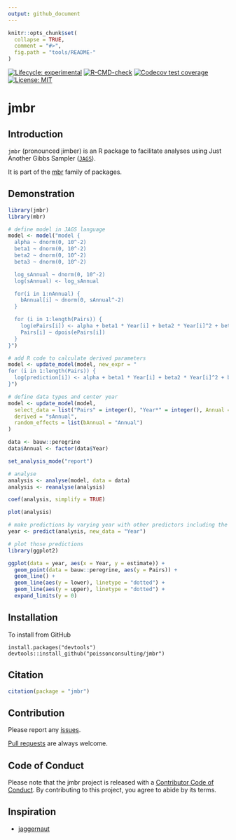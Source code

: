```yaml
---
output: github_document
---
```


<!-- README.md is generated from README.Rmd. Please edit that file -->

```r
knitr::opts_chunk$set(
  collapse = TRUE,
  comment = "#>",
  fig.path = "tools/README-"
)
```

<!-- badges: start -->
[![Lifecycle: experimental](https://img.shields.io/badge/lifecycle-experimental-orange.svg)](https://lifecycle.r-lib.org/articles/stages.html#experimental)
[![R-CMD-check](https://github.com/poissonconsulting/jmbr/actions/workflows/R-CMD-check.yaml/badge.svg)](https://github.com/poissonconsulting/jmbr/actions/workflows/R-CMD-check.yaml)
[![Codecov test coverage](https://codecov.io/gh/poissonconsulting/jmbr/branch/master/graph/badge.svg)](https://codecov.io/gh/poissonconsulting/jmbr?branch=master)
[![License: MIT](https://img.shields.io/badge/License-MIT-blue.svg)](https://opensource.org/license/mit/)
<!-- badges: end -->

# jmbr

## Introduction

`jmbr` (pronounced jimber) is an R package to facilitate analyses using Just Another Gibbs Sampler ([`JAGS`](http://mcmc-jags.sourceforge.net)).

It is part of the [mbr](https://github.com/poissonconsulting/mbr) family of packages.

## Demonstration

```r
library(jmbr)
library(mbr)
```

```r
# define model in JAGS language
model <- model("model {
  alpha ~ dnorm(0, 10^-2)
  beta1 ~ dnorm(0, 10^-2)
  beta2 ~ dnorm(0, 10^-2)
  beta3 ~ dnorm(0, 10^-2)

  log_sAnnual ~ dnorm(0, 10^-2)
  log(sAnnual) <- log_sAnnual

  for(i in 1:nAnnual) {
    bAnnual[i] ~ dnorm(0, sAnnual^-2)
  }

  for (i in 1:length(Pairs)) {
    log(ePairs[i]) <- alpha + beta1 * Year[i] + beta2 * Year[i]^2 + beta3 * Year[i]^3 + bAnnual[Annual[i]]
    Pairs[i] ~ dpois(ePairs[i])
  }
}")

# add R code to calculate derived parameters
model <- update_model(model, new_expr = "
for (i in 1:length(Pairs)) {
  log(prediction[i]) <- alpha + beta1 * Year[i] + beta2 * Year[i]^2 + beta3 * Year[i]^3 + bAnnual[Annual[i]]
}")

# define data types and center year
model <- update_model(model,
  select_data = list("Pairs" = integer(), "Year*" = integer(), Annual = factor()),
  derived = "sAnnual",
  random_effects = list(bAnnual = "Annual")
)

data <- bauw::peregrine
data$Annual <- factor(data$Year)

set_analysis_mode("report")

# analyse
analysis <- analyse(model, data = data)
analysis <- reanalyse(analysis)

coef(analysis, simplify = TRUE)

plot(analysis)
```

```r
# make predictions by varying year with other predictors including the random effect of Annual held constant
year <- predict(analysis, new_data = "Year")

# plot those predictions
library(ggplot2)

ggplot(data = year, aes(x = Year, y = estimate)) +
  geom_point(data = bauw::peregrine, aes(y = Pairs)) +
  geom_line() +
  geom_line(aes(y = lower), linetype = "dotted") +
  geom_line(aes(y = upper), linetype = "dotted") +
  expand_limits(y = 0)
```

## Installation

To install from GitHub
```
install.packages("devtools")
devtools::install_github("poissonconsulting/jmbr")
```

## Citation

```r
citation(package = "jmbr")
```

## Contribution

Please report any [issues](https://github.com/poissonconsulting/jmbr/issues).

[Pull requests](https://github.com/poissonconsulting/jmbr/pulls) are always welcome.

## Code of Conduct

Please note that the jmbr project is released with a [Contributor Code of Conduct](https://contributor-covenant.org/version/2/0/CODE_OF_CONDUCT.html). By contributing to this project, you agree to abide by its terms.

## Inspiration

- [jaggernaut](https://github.com/poissonconsulting/jaggernaut)


